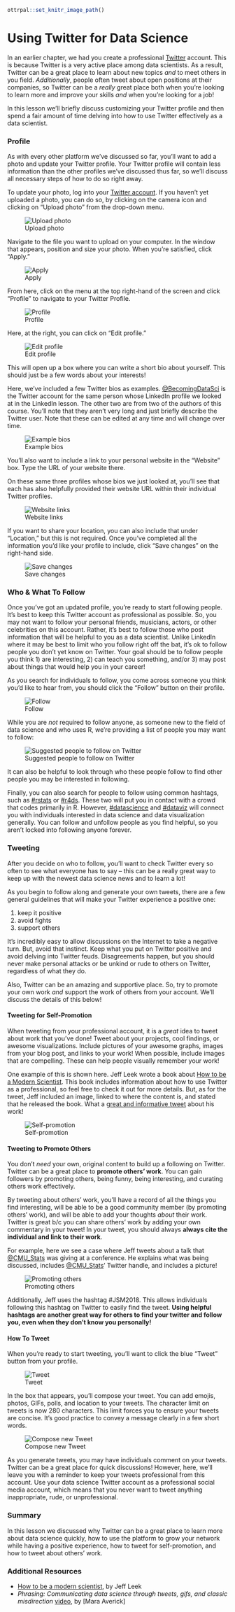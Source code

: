 ```r
ottrpal::set_knitr_image_path()
```

# Using Twitter for Data Science

In an earlier chapter, we had you create a professional [Twitter](www.twitter.com) account. This is because Twitter is a very active place among data scientists. As a result, Twitter can be a great place to learn about new topics *and* to meet others in you field. *Additionally*, people often tweet about open positions at their companies, so Twitter can be a *really* great place both when you're looking to learn more and improve your skills *and* when you're looking for a job!

In this lesson we'll briefly discuss customizing your Twitter profile and then spend a fair amount of time delving into how to use Twitter effectively as a data scientist.

### Profile

As with every other platform we've discussed so far, you'll want to add a photo and update your Twitter profile. Your Twitter profile will contain less information than the other profiles we've discussed thus far, so we'll discuss all necessary steps of how to do so right away.

To update your photo, log into your [Twitter account](www.twitter.com). If you haven't yet uploaded a photo, you can do so, by clicking on the camera icon and clicking on "Upload photo" from the drop-down menu.


![Upload photo](https://docs.google.com/presentation/d/1iJ_ONxlP8SBZK6oAoeP7regVVmT5l9FIuZkMjAd-Y8Q/export/png?id=1iJ_ONxlP8SBZK6oAoeP7regVVmT5l9FIuZkMjAd-Y8Q&pageid=g3a45d4729b_0_0)

Navigate to the file you want to upload on your computer. In the window that appears, position and size your photo. When you're satisfied, click "Apply."


![Apply](https://docs.google.com/presentation/d/1iJ_ONxlP8SBZK6oAoeP7regVVmT5l9FIuZkMjAd-Y8Q/export/png?id=1iJ_ONxlP8SBZK6oAoeP7regVVmT5l9FIuZkMjAd-Y8Q&pageid=g40039f2b2d_0_2)

From here, click on the menu at the top right-hand of the screen and click "Profile" to navigate to your Twitter Profile.


![Profile](https://docs.google.com/presentation/d/1iJ_ONxlP8SBZK6oAoeP7regVVmT5l9FIuZkMjAd-Y8Q/export/png?id=1iJ_ONxlP8SBZK6oAoeP7regVVmT5l9FIuZkMjAd-Y8Q&pageid=g40039f2b2d_0_9)

Here, at the right, you can click on "Edit profile."


![Edit profile](https://docs.google.com/presentation/d/1iJ_ONxlP8SBZK6oAoeP7regVVmT5l9FIuZkMjAd-Y8Q/export/png?id=1iJ_ONxlP8SBZK6oAoeP7regVVmT5l9FIuZkMjAd-Y8Q&pageid=g40039f2b2d_0_15)

This will open up a box where you can write a short bio about yourself. This should just be a few words about your interests!

Here, we've included a few Twitter bios as examples. [@BecomingDataSci](https://twitter.com/BecomingDataSci?lang=en) is the Twitter account for the same person whose LinkedIn profile we looked at in the LinkedIn lesson. The other two are from two of the authors of this course. You'll note that they aren't very long and just briefly describe the Twitter user. Note that these can be edited at any time and will change over time.


![Example bios](https://docs.google.com/presentation/d/1iJ_ONxlP8SBZK6oAoeP7regVVmT5l9FIuZkMjAd-Y8Q/export/png?id=1iJ_ONxlP8SBZK6oAoeP7regVVmT5l9FIuZkMjAd-Y8Q&pageid=g40039f2b2d_0_25)

You'll also want to include a link to your personal website in the "Website" box.  Type the URL of your website there.

On these same three profiles whose bios we just looked at, you'll see that each has also helpfully provided their website URL within their individual Twitter profiles.


![Website links](https://docs.google.com/presentation/d/1iJ_ONxlP8SBZK6oAoeP7regVVmT5l9FIuZkMjAd-Y8Q/export/png?id=1iJ_ONxlP8SBZK6oAoeP7regVVmT5l9FIuZkMjAd-Y8Q&pageid=g40039f2b2d_0_37)

If you want to share your location, you can also include that under "Location," but this is not required. Once you've completed all the information you'd like your profile to include, click "Save changes" on the right-hand side.


![Save changes](https://docs.google.com/presentation/d/1iJ_ONxlP8SBZK6oAoeP7regVVmT5l9FIuZkMjAd-Y8Q/export/png?id=1iJ_ONxlP8SBZK6oAoeP7regVVmT5l9FIuZkMjAd-Y8Q&pageid=g40039f2b2d_0_32)

### Who & What To Follow

Once you've got an updated profile, you're ready to start following people. It's best to keep this Twitter account as professional as possible. So, you may not want to follow your personal friends, musicians, actors, or other celebrities on this account. Rather, it's best to follow those who post information that will be helpful to you as a data scientist. Unlike LinkedIn where it may be best to limit who you follow right off the bat, it's ok to follow people you don't yet know on Twitter. Your goal should be to follow people you think 1) are interesting, 2) can teach you something, and/or 3) may post about things that would help you in your career!

As you search for individuals to follow, you come across someone you think you'd like to hear from, you should click the "Follow" button on their profile.


![Follow](https://docs.google.com/presentation/d/1iJ_ONxlP8SBZK6oAoeP7regVVmT5l9FIuZkMjAd-Y8Q/export/png?id=1iJ_ONxlP8SBZK6oAoeP7regVVmT5l9FIuZkMjAd-Y8Q&pageid=g40039f2b2d_0_60)

While you are *not* required to follow anyone,  as someone new to the field of data science and who uses R, we're providing a list of people you may want to follow:


![Suggested people to follow on Twitter](https://docs.google.com/presentation/d/1iJ_ONxlP8SBZK6oAoeP7regVVmT5l9FIuZkMjAd-Y8Q/export/png?id=1iJ_ONxlP8SBZK6oAoeP7regVVmT5l9FIuZkMjAd-Y8Q&pageid=g3f1c4ef3e3_0_0)

It can also be helpful to look through who these people follow to find other people you may be interested in following.

Finally, you can also search for people to follow using common hashtags, such as
[#rstats](https://twitter.com/search?q=%23rstats&src=typd) or [#r4ds](https://twitter.com/search?q=%23r4ds&src=typd). These two will put you in contact with a crowd that codes primarily in R. However, [#datascience](https://twitter.com/search?q=%23datascience&src=typd) and [#dataviz](https://twitter.com/search?q=%23dataviz&src=typd) will connect you with individuals interested in data science and data visualization generally. You can follow and unfollow people as you find helpful, so you aren't locked into following anyone forever.

### Tweeting

After you decide on who to follow, you'll want to check Twitter every so often to see what everyone has to say -- this can be a really great way to keep up with the newest data science news and to learn a lot!

As you begin to follow along and generate your own tweets, there are a few general guidelines that will make your Twitter experience a positive one:

1. keep it positive
2. avoid fights
3. support others

It's incredibly easy to allow discussions on the Internet to take a negative turn. But, avoid that instinct. Keep what you put on Twitter positive and avoid delving into Twitter feuds. Disagreements happen, but you should never make personal attacks or be unkind or rude to others on Twitter, regardless of what they do.

Also, Twitter can be an amazing and supportive place. So, try to promote your own work *and* support the work of others from your account. We'll discuss the details of this below!


#### Tweeting for Self-Promotion

When tweeting from your professional account, it is a *great* idea to tweet about work that you've done! Tweet about your projects, cool findings, or awesome visualizations. Include pictures of your awesome graphs, images from your blog post, and links to your work! When possible, include images that are compelling. These can help people visually remember your work!

One example of this is shown here. Jeff Leek wrote a book about [How to be a Modern Scientist](https://leanpub.com/modernscientist). This book includes information about how to use Twitter as a professional, so feel free to check it out for more details. But, as for the tweet, Jeff included an image, linked to where the content is, and stated that he released the book. What a [great and informative tweet](https://twitter.com/jtleek/status/718494461672734721) about his work!


![Self-promotion](https://docs.google.com/presentation/d/1iJ_ONxlP8SBZK6oAoeP7regVVmT5l9FIuZkMjAd-Y8Q/export/png?id=1iJ_ONxlP8SBZK6oAoeP7regVVmT5l9FIuZkMjAd-Y8Q&pageid=g40039f2b2d_0_78)

#### Tweeting to Promote Others

You don't *need* your own, original content to build up a following on Twitter. Twitter can be a great place to **promote others' work**. You can gain followers by promoting others, being funny, being interesting, and curating others work effectively.  

By tweeting about others' work, you'll have a record of all the things you find interesting, will be able to be a good community member (by promoting others' work), and will be able to add your thoughts *about* their work. Twitter is great b/c you can share others' work by adding your own commentary in your tweet! In your tweet, you should always **always cite the individual and link to their work**.

For example, here we see a case where Jeff tweets about a talk that [@CMU_Stats](https://twitter.com/CMU_Stats) was giving at a conference. He explains what was being discussed, includes [@CMU_Stats](https://twitter.com/CMU_Stats)' Twitter handle, and includes a picture!


![Promoting others](https://docs.google.com/presentation/d/1iJ_ONxlP8SBZK6oAoeP7regVVmT5l9FIuZkMjAd-Y8Q/export/png?id=1iJ_ONxlP8SBZK6oAoeP7regVVmT5l9FIuZkMjAd-Y8Q&pageid=g40039f2b2d_0_82)

Additionally, Jeff uses the hashtag #JSM2018. This allows individuals following this hashtag on Twitter to easily find the tweet. **Using helpful hashtags are another great way for others to find your twitter and follow you, even when they don't know you personally!**


#### How To Tweet

When you're ready to start tweeting, you'll want to click the blue "Tweet" button from your profile.


![Tweet](https://docs.google.com/presentation/d/1iJ_ONxlP8SBZK6oAoeP7regVVmT5l9FIuZkMjAd-Y8Q/export/png?id=1iJ_ONxlP8SBZK6oAoeP7regVVmT5l9FIuZkMjAd-Y8Q&pageid=g40039f2b2d_0_90)

In the box that appears, you'll compose your tweet. You can add emojis, photos, GIFs, polls, and location to your tweets. The character limit on tweets is now 280 characters. This limit forces you to ensure your tweets are concise. It's good practice to convey a message clearly in a few short words.

![Compose new Tweet](https://docs.google.com/presentation/d/1iJ_ONxlP8SBZK6oAoeP7regVVmT5l9FIuZkMjAd-Y8Q/export/png?id=1iJ_ONxlP8SBZK6oAoeP7regVVmT5l9FIuZkMjAd-Y8Q&pageid=g40039f2b2d_0_95)

As you generate tweets, you may have individuals comment on your tweets. Twitter can be a great place for quick discussions! However, here, we'll leave you with a reminder to keep your tweets professional from this account. Use your data science Twitter account as a professional social media account, which means that you never want to tweet anything inappropriate, rude, or unprofessional.


### Summary

In this lesson we discussed why Twitter can be a great place to learn more about data science quickly, how to use the platform to grow your network while having a positive experience, how to tweet for self-promotion, and how to tweet about others' work.

### Additional Resources

* [How to be a modern scientist](https://leanpub.com/modernscientist), by Jeff Leek
* _Phrasing: Communicating data science through tweets, gifs, and classic misdirection_ [video](https://rud.is/b/2018/08/27/simplifying-world-tile-grid-creation-with-geom_wtg/), by [Mara Averick]
